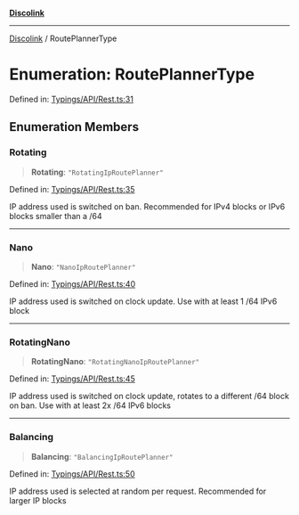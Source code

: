 [**Discolink**](../README.md)

***

[Discolink](../globals.md) / RoutePlannerType

# Enumeration: RoutePlannerType

Defined in: [Typings/API/Rest.ts:31](https://github.com/Archayu/discolink/blob/ddfd70ea55cc6996bf3567765f64fb3824cd3f79/src/Typings/API/Rest.ts#L31)

## Enumeration Members

### Rotating

> **Rotating**: `"RotatingIpRoutePlanner"`

Defined in: [Typings/API/Rest.ts:35](https://github.com/Archayu/discolink/blob/ddfd70ea55cc6996bf3567765f64fb3824cd3f79/src/Typings/API/Rest.ts#L35)

IP address used is switched on ban. Recommended for IPv4 blocks or IPv6 blocks smaller than a /64

***

### Nano

> **Nano**: `"NanoIpRoutePlanner"`

Defined in: [Typings/API/Rest.ts:40](https://github.com/Archayu/discolink/blob/ddfd70ea55cc6996bf3567765f64fb3824cd3f79/src/Typings/API/Rest.ts#L40)

IP address used is switched on clock update. Use with at least 1 /64 IPv6 block

***

### RotatingNano

> **RotatingNano**: `"RotatingNanoIpRoutePlanner"`

Defined in: [Typings/API/Rest.ts:45](https://github.com/Archayu/discolink/blob/ddfd70ea55cc6996bf3567765f64fb3824cd3f79/src/Typings/API/Rest.ts#L45)

IP address used is switched on clock update, rotates to a different /64 block on ban. Use with at least 2x /64 IPv6 blocks

***

### Balancing

> **Balancing**: `"BalancingIpRoutePlanner"`

Defined in: [Typings/API/Rest.ts:50](https://github.com/Archayu/discolink/blob/ddfd70ea55cc6996bf3567765f64fb3824cd3f79/src/Typings/API/Rest.ts#L50)

IP address used is selected at random per request. Recommended for larger IP blocks
